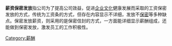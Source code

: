 {{unreferenced|time=2012-03-04T13:29:37+00:00}}
'''薪资保密发放'''指公司为了提高公司效益，促进[[企业文化|企业文化]]健康发展而采取的工资保密发放的方式，传统为工资条的方式，但存在内容显示不详细，发放不[[保密|保密]]等多种缺点。保密发放薪资，则采用的是保密信封的方式，一方面能详细显示薪酬组成，还能做到保密发放，激发员工的工作积极性。
[[Category:薪酬|Category:薪酬]]